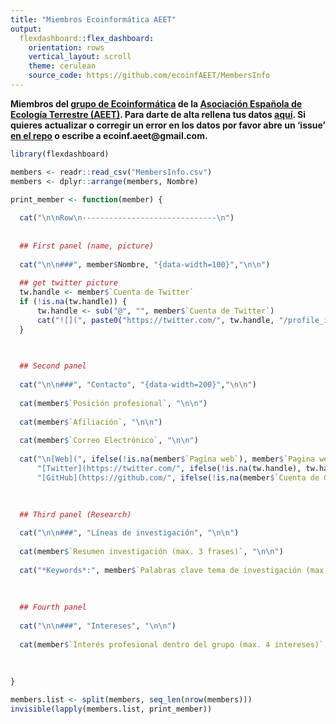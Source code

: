 ```yaml
---
title: "Miembros Ecoinformática AEET"
output: 
  flexdashboard::flex_dashboard:
    orientation: rows
    vertical_layout: scroll
    theme: cerulean
    source_code: https://github.com/ecoinfAEET/MembersInfo
---
```


**Miembros del [grupo de Ecoinformática](http://www.aeet.org/EcoInformatica_383_p.htm) de la [Asociación Española de Ecología Terrestre (AEET)](http://www.aeet.org/). Para darte de alta rellena tus datos [aquí](https://docs.google.com/forms/d/e/1FAIpQLScCIlXvN2LtOkj1MNFPK-UzTfkK8jg5ZMXT0OgjyUUJdndo2Q/viewform?c=0&w=1). Si quieres actualizar o corregir un error en los datos por favor abre un 'issue' [en el repo](https://github.com/ecoinfAEET/MembersInfo) o escribe a ecoinf.aeet@gmail.com.**



```r
library(flexdashboard)
```


```r
members <- readr::read_csv("MembersInfo.csv")
members <- dplyr::arrange(members, Nombre)
```

```r
print_member <- function(member) {
  
  cat("\n\nRow\n------------------------------\n")
  
  
  ## First panel (name, picture)
  
  cat("\n\n###", member$Nombre, "{data-width=100}","\n\n")
  
  ## get twitter picture
  tw.handle <- member$`Cuenta de Twitter`
  if (!is.na(tw.handle)) {
      tw.handle <- sub("@", "", member$`Cuenta de Twitter`)
      cat("![](", paste0("https://twitter.com/", tw.handle, "/profile_image?size=bigger"), ")\n", sep = "")
  }

  
  
  ## Second panel
  
  cat("\n\n###", "Contacto", "{data-width=200}","\n\n")
  
  cat(member$`Posición profesional`, "\n\n")
  
  cat(member$`Afiliación`, "\n\n")
  
  cat(member$`Correo Electrónico`, "\n\n")
  
  cat("\n[Web](", ifelse(!is.na(member$`Pagina web`), member$`Pagina web`, ""), ") / ", 
      "[Twitter](https://twitter.com/", ifelse(!is.na(tw.handle), tw.handle, ""), ") / ", 
      "[GitHub](https://github.com/", ifelse(!is.na(member$`Cuenta de GitHub`), member$`Cuenta de GitHub`, ""), ")\n\n", sep = "")
  

  
  ## Third panel (Research)
  
  cat("\n\n###", "Líneas de investigación", "\n\n")
  
  cat(member$`Resumen investigación (max. 3 frases)`, "\n\n")
  
  cat("*Keywords*:", member$`Palabras clave tema de investigación (max. 6)`, "\n\n")
  
  
  
  ## Fourth panel
  
  cat("\n\n###", "Intereses", "\n\n")
  
  cat(member$`Interés profesional dentro del grupo (max. 4 intereses)`, "\n\n")
  
  
  
}
```

```r
members.list <- split(members, seq_len(nrow(members)))
invisible(lapply(members.list, print_member))
```

